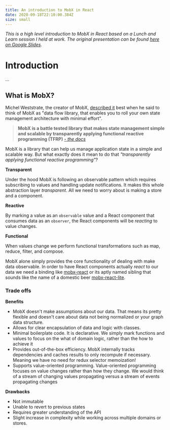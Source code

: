 ```yaml
---
title: An introduction to MobX in React
date: 2020-09-18T22:10:00.384Z
size: small
---
```

_This is a high level introduction to MobX in React based on a Lunch and Learn session I held at work. The original presentation can be found [here on Google Slides](https://docs.google.com/presentation/d/1PyKOPfLLVSORgLBGHto6xN4xpB214JDA4glOVx9ETvw/edit#slide=id.g8ebf37b0f0_3_249)._

# Introduction

...

## What is MobX?

Michel Weststrate, the creator of MobX, [described it](https://codeburst.io/the-curious-case-of-mobx-state-tree-7b4e22d461f) best when he said to think of MobX as "data flow library, that enables you to roll your own state management architecture with minimal effort".

> **MobX is a battle tested library that makes state management simple and scalable by transparently applying functional reactive programming (TFRP)** _[- the docs](https://mobx.js.org/README.html)_

MobX is a library that can help us manage application state in a simple and scalable way. But what exactly does it mean to do that _"transparently applying functional reactive programming"_?

__Transparent__

Under the hood MobX is following an observable pattern which requires subscribing to values and handling update notifications. It makes this whole abstraction layer _transparent_. All we need to worry about is making a store and a component. 

__Reactive__

By marking a value as an `observable` value and a React component that consumes data as an `observer`, the React components will be _reacting_ to value changes.

__Functional__

When values change we perform functional transformations such as map, reduce, filter, and compose. 

MobX alone simply provides the core functionality of dealing with make data observable. In order to have React components actually _react_ to our data we need a binding like [mobx-react](https://github.com/mobxjs/mobx-react) or its aptly named sibling that sounds like the name of a domestic beer [mobx-react-lite](https://github.com/mobxjs/mobx-react-lite).

### Trade offs

__Benefits__

- MobX doesn't make assumptions about our data. That means its pretty flexible and doesn't care about data not being normalized or your graph data structure.  
- Allows for clear encapsulation of data and logic with classes.
- Minimal boilerplate code. It is declarative. We simply mark functions and values to focus on the what of domain logic, rather than the how to achieve it 
- Provides out-of-the-box efficiency. MobX internally tracks dependencies and caches results to only recompute if necessary. Meaning we have no need for redux selector memoization!
- Supports value-oriented programming. Value-oriented programming focuses on value changes rather than how they change. We would think of a stream of changing values propagating versus a stream of events propagating changes

__Drawbacks__

- Not immutable
- Unable to revert to previous states 
- Requires greater understanding of the API 
- Slight increase in complexity while working across multiple domains or stores.
